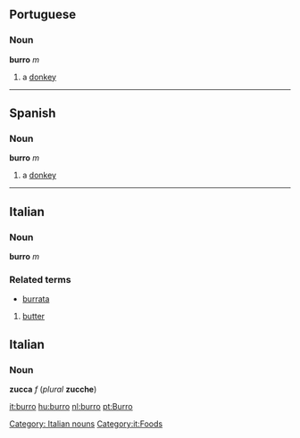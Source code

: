 == Portuguese ==
=== Noun ===
'''burro''' ''m''

# a [[donkey]]

----

== Spanish ==
=== Noun ===
'''burro''' ''m''

# a [[donkey]]

----

== Italian ==
===Noun===
'''burro''' ''m''

===Related terms===
*[[burrata]]

[[Category: Italian nouns]] [[Category:it:Foods]]
# [[butter]]
==Italian==
===Noun===
'''zucca''' ''f'' (''plural'' '''zucche''')



[[it:burro]]
[[hu:burro]]
[[nl:burro]]
[[pt:Burro]]